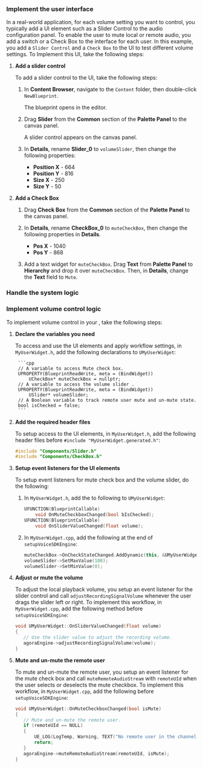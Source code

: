 <PlatformWrapper platform = "unreal">

### Implement the user interface

In a real-world application, for each volume setting you want to control, you typically add a UI element such as a <Link target="_blank" to="https://docs.unrealengine.com/5.0/en-US/API/Runtime/UMG/Components/USlider/">Slider Control</Link> to the audio configuration panel. To enable the user to mute local or remote audio, you add a switch or a Check Box to the interface for each user. In this example, you add a `Slider Control` and a `Check Box` to the UI to test different volume settings. To
Implement this UI, take the following steps:

1. **Add a slider control**

   To add a slider control to the UI, take the following steps:

    1. In **Content Browser**, navigate to the `Content` folder, then double-click `NewBlueprint`.

        The blueprint opens in the editor.

    1. Drag **Slider** from the **Common** section of the **Palette Panel** to the canvas panel.

        A slider control appears on the canvas panel.

    1. In **Details**, rename **Slider_0** to `volumeSlider`, then change the following properties:

        * **Position X** - 664
        * **Position Y** - 816
        * **Size X** - 250
        * **Size Y** - 50

3. **Add a Check Box**

    1. Drag **Check Box** from the **Common** section of the **Palette Panel** to the canvas panel.
    
    1. In **Details**, rename **CheckBox_0** to `muteCheckBox`, then change the following properties in **Details**.

        * **Pos X** - 1040
        * **Pos Y** - 868

    1. Add a text widget for `muteCheckBox`. Drag **Text** from **Palette Panel** to **Hierarchy** and drop it over `muteCheckBox`. Then, in **Details**, change the **Text** field to `Mute`.

### Handle the system logic

### Implement volume control logic

To implement volume control in your <Vpl k="CLIENT" />, take the following steps:

1. **Declare the variables you need**

    To access and use the UI elements and apply workflow settings, in `MyUserWidget.h`, add the following declarations to `UMyUserWidget`:

        ```cpp
        // A variable to access Mute check box.
     	UPROPERTY(BlueprintReadWrite, meta = (BindWidget))
		    UCheckBox* muteCheckBox = nullptr;
        // A variable to access the volume slider .
        UPROPERTY(BlueprintReadWrite, meta = (BindWidget))
		    USlider* volumeSlider;
        // A Boolean variable to track remote user mute and un-mute state.
        bool isChecked = false;
        ```

1. **Add the required header files**

    To setup access to the UI elements, in `MyUserWidget.h`, add the following header files before `#include "MyUserWidget.generated.h"`:

     ```cpp
     #include "Components/Slider.h"
     #include "Components/CheckBox.h"
     ```


1. **Setup event listeners for the UI elements**
    
    To setup event listeners for mute check box and the volume slider, do the following:

    1. In `MyUserWidget.h`, add the to following to `UMyUserWidget`:

        ```cpp
        UFUNCTION(BlueprintCallable)
		    void OnMuteCheckboxChanged(bool bIsChecked);
        UFUNCTION(BlueprintCallable)
		    void OnSliderValueChanged(float volume);
        ```

    2. In `MyUserWidget.cpp`, add the following at the end of `setupVoiceSDKEngine`:

        ```cpp
        muteCheckBox->OnCheckStateChanged.AddDynamic(this, &UMyUserWidget::OnMuteCheckboxChanged);
        volumeSlider->SetMaxValue(100);
        volumeSlider->SetMinValue(0);
        ```

1. **Adjust or mute the volume**

    To adjust the local playback volume, you setup an event listener for the slider control and call `adjustRecordingSignalVolume` whenever the user drags the slider left or right. To implement this workflow, in `MyUserWidget.cpp`, add the following method before `setupVoiceSDKEngine`:

     ```cpp
     void UMyUserWidget::OnSliderValueChanged(float volume)
     {
        // Use the slider value to adjust the recording volume.
        agoraEngine->adjustRecordingSignalVolume(volume);
     }
     ```

1. **Mute and un-mute the remote user**

    To mute and un-mute the remote user, you setup an event listener for the mute check box and call `muteRemoteAudioStream` with `remoteUId` when the user selects or deselects the mute checkbox. To implement this workflow, in `MyUserWidget.cpp`, add the following before `setupVoiceSDKEngine`:

     ```cpp
     void UMyUserWidget::OnMuteCheckboxChanged(bool isMute)
     {
        // Mute and un-mute the remote user.
        if (remoteUId == NULL)
        {
            UE_LOG(LogTemp, Warning, TEXT("No remote user in the channel"));
            return;
        }
        agoraEngine->muteRemoteAudioStream(remoteUId, isMute);
     }
     ```
</PlatformWrapper>